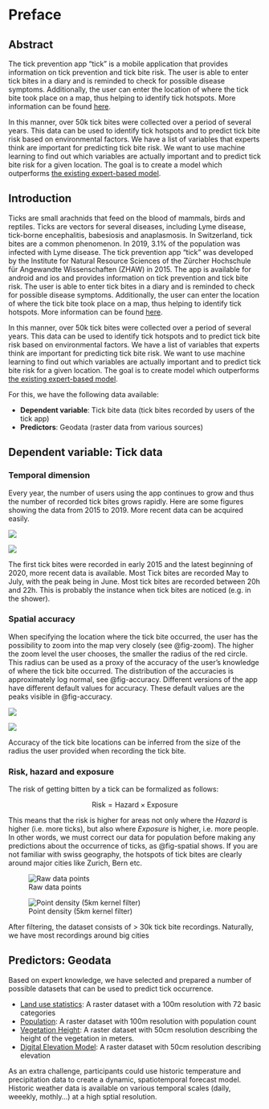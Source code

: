 # Preface {.unnumbered}

## Abstract {#sec-abstract}

The tick prevention app "tick" is a mobile application that provides information on tick prevention and tick bite risk. The user is able to enter tick bites in a diary and is reminded to check for possible disease symptoms. Additionally, the user can enter the location of where the tick bite took place on a map, thus helping to identify tick hotspots. More information can be found [here](https://www.zhaw.ch/en/lsfm/business-services/natural-resource-sciences/ticks/tick-app/?mdrv=www.zhaw.ch&cHash=a51a3a438004a34df53e9a544e4b070b).

In this manner, over 50k tick bites were collected over a period of several years. This data can be used to identify tick hotspots and to predict tick bite risk based on environmental factors. We have a list of variables that experts think are important for predicting tick bite risk. We want to use machine learning to find out which variables are actually important and to predict tick bite risk for a given location. The goal is to create a model which outperforms [the existing expert-based model](https://map.geo.admin.ch/?lang=en&topic=ech&bgLayer=ch.swisstopo.pixelkarte-farbe&layers=ch.bag.zeckenstichmodell&E=2673880.30&N=1214206.44&zoom=8&layers_opacity=0.75).


## Introduction

Ticks are small arachnids that feed on the blood of mammals, birds and reptiles. Ticks are vectors for several diseases, including Lyme disease, tick-borne encephalitis, babesiosis and anaplasmosis. In Switzerland, tick bites are a common phenomenon. In 2019, 3.1% of the population was infected with Lyme disease. The tick prevention app "tick" was developed by the Institute for Natural Resource Sciences of the Zürcher Hochschule für Angewandte Wissenschaften (ZHAW) in 2015. The app is available for android and ios and provides information on tick prevention and tick bite risk. The user is able to enter tick bites in a diary and is reminded to check for possible disease symptoms. Additionally, the user can enter the location of where the tick bite took place on a map, thus helping to identify tick hotspots. More information can be found [here](https://www.zhaw.ch/en/lsfm/business-services/natural-resource-sciences/ticks/tick-app/?mdrv=www.zhaw.ch&cHash=a51a3a438004a34df53e9a544e4b070b).

In this manner, over 50k tick bites were collected over a period of several years. This data can be used to identify tick hotspots and to predict tick bite risk based on environmental factors. We have a list of variables that experts think are important for predicting tick bite risk. We want to use machine learning to find out which variables are actually important and to predict tick bite risk for a given location. The goal is to create model which outperforms [the existing expert-based model](https://map.geo.admin.ch/?lang=en&topic=ech&bgLayer=ch.swisstopo.pixelkarte-farbe&layers=ch.bag.zeckenstichmodell&E=2673880.30&N=1214206.44&zoom=8&layers_opacity=0.75).

For this, we have the following data available:

- **Dependent variable**: Tick bite data (tick bites recorded by users of the tick app)
- **Predictors**: Geodata (raster data from various sources)

## Dependent variable: Tick data

### Temporal dimension

Every year, the number of users using the app continues to grow and thus the number of recorded tick bites grows rapidly. Here are some figures showing the data from 2015 to 2019. More recent data can be acquired easily.


<!-- ![](images/unnamed-chunk-37-1.png){#fig-yearly} -->

:::{#fig-temporal layout-nrow=1}

![](images/unnamed-chunk-38-1.png){#fig-yearly2}


![](images/unnamed-chunk-39-1.png){#fig-timeofday}



The first tick bites were recorded in early 2015 and the latest beginning of 2020, more recent data is available.
Most Tick bites are recorded May to July, with the peak being in June. 
Most tick bites are recorded between 20h and 22h. This is probably the instance when tick bites are noticed (e.g. in the shower). 
:::


### Spatial accuracy

When specifying the location where the tick bite occurred, the user has the possibility to zoom into the map very closely (see @fig-zoom). The higher the zoom level the user chooses, the smaller the radius of the red circle. This radius can be used as a proxy of the accuracy of the user's knowledge of where the tick bite occurred. The distribution of the accuracies is approximately log normal, see @fig-accuracy. Different versions of the app have different default values for accuracy. These default values are the peaks visible in @fig-accuracy.




:::{#fig-spat layout="[[30,70]]"}

![](images/spatial_accuracy.jpg){#fig-zoom}


![](images/unnamed-chunk-26-1.png){#fig-accuracy}


Accuracy of the tick bite locations can be inferred from the size of the radius the user provided when recording the tick bite.
:::


### Risk, hazard and exposure

The risk of getting bitten by a tick can be formalized as follows:

$$\text{Risk} = \text{Hazard} \times \text{Exposure}$$


This means that the risk is higher for areas not only where the *Hazard* is higher (i.e. more ticks), but also where *Exposure* is higher, i.e. more people. In other words, we must correct our data for population before making any predictions about the occurrence of ticks, as @fig-spatial shows. If you are not familiar with swiss geography, the hotspots of tick bites are clearly around major cities like Zurich, Bern etc. 


:::{#fig-spatial layout-nrow=1}


![Raw data points](images/unnamed-chunk-14-1.png){#fig-spatial-raw}

![Point density (5km kernel filter)](images/unnamed-chunk-15-2.png){#fig-spatial-kde}

After filtering, the dataset consists of > 30k tick bite recordings. Naturally, we have most recordings around big cities
:::



## Predictors: Geodata

Based on expert knowledge, we have selected and prepared a number of possible datasets that can be used to predict tick occurrence. 

- [Land use statistics](https://map.geo.admin.ch/?lang=en&topic=ech&bgLayer=ch.swisstopo.pixelkarte-farbe&layers=ch.bfs.arealstatistik&layers_opacity=0.75&layers_timestamp=2018): A raster dataset with a 100m resolution with 72 basic categories
- [Population](https://map.geo.admin.ch/?lang=en&topic=ech&bgLayer=ch.swisstopo.pixelkarte-farbe&layers=ch.bfs.volkszaehlung-bevoelkerungsstatistik_einwohner&layers_timestamp=2021&E=2677260.22&N=1214005.67&zoom=10): A raster dataset with 100m resolution with population count
- [Vegetation Height](https://map.geo.admin.ch/?lang=en&topic=ech&bgLayer=ch.swisstopo.pixelkarte-farbe&layers=ch.bafu.landesforstinventar-vegetationshoehenmodell&E=2673314.45&N=1210711.46&zoom=5&layers_opacity=0.5): A raster dataset with 50cm resolution describing the height of the vegetation in meters.
- [Digital Elevation Model](https://map.geo.admin.ch/?lang=en&topic=ech&bgLayer=ch.swisstopo.pixelkarte-farbe&layers=ch.swisstopo.swissalti3d-reliefschattierung_monodirektional&E=2674016.86&N=1214686.09&zoom=11): A raster dataset with 50cm resolution describing elevation


As an extra challenge, participants could use historic temperature and precipitation data to create a dynamic, spatiotemporal forecast model. Historic weather data is available on various temporal scales (daily, weeekly, mothly...) at a high sptial resolution. 

